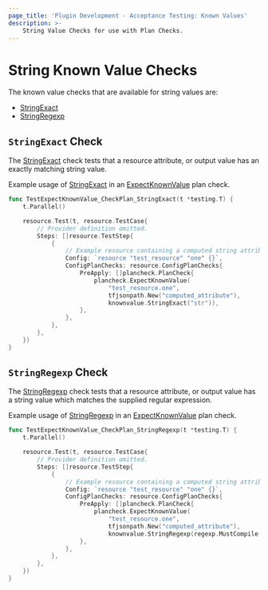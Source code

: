 ```yaml
---
page_title: 'Plugin Development - Acceptance Testing: Known Values'
description: >-
    String Value Checks for use with Plan Checks.
---
```


# String Known Value Checks

The known value checks that are available for string values are:

* [StringExact](/terraform/plugin/testing/acceptance-tests/known-value-checks/string#stringexact-check)
* [StringRegexp](/terraform/plugin/testing/acceptance-tests/known-value-checks/string#stringregexp-check)

## `StringExact` Check

The [StringExact](https://pkg.go.dev/github.com/hashicorp/terraform-plugin-testing/knownvalue#StringExact) check tests that a resource attribute, or output value has an exactly matching string value.

Example usage of [StringExact](https://pkg.go.dev/github.com/hashicorp/terraform-plugin-testing/knownvalue#StringExact) in an [ExpectKnownValue](/terraform/plugin/testing/acceptance-tests/plan-checks/resource) plan check.

```go
func TestExpectKnownValue_CheckPlan_StringExact(t *testing.T) {
	t.Parallel()

	resource.Test(t, resource.TestCase{
		// Provider definition omitted.
		Steps: []resource.TestStep{
			{
				// Example resource containing a computed string attribute named "computed_attribute"
				Config: `resource "test_resource" "one" {}`,
				ConfigPlanChecks: resource.ConfigPlanChecks{
					PreApply: []plancheck.PlanCheck{
						plancheck.ExpectKnownValue(
							"test_resource.one",
							tfjsonpath.New("computed_attribute"),
							knownvalue.StringExact("str")),
					},
				},
			},
		},
	})
}
```

## `StringRegexp` Check

The [StringRegexp](https://pkg.go.dev/github.com/hashicorp/terraform-plugin-testing/knownvalue#StringRegexp) check tests that a resource attribute, or output value has a string value which matches the supplied regular expression.

Example usage of [StringRegexp](https://pkg.go.dev/github.com/hashicorp/terraform-plugin-testing/knownvalue#StringRegexp) in an [ExpectKnownValue](/terraform/plugin/testing/acceptance-tests/plan-checks/resource) plan check.

```go
func TestExpectKnownValue_CheckPlan_StringRegexp(t *testing.T) {
	t.Parallel()

	resource.Test(t, resource.TestCase{
		// Provider definition omitted.
		Steps: []resource.TestStep{
			{
				// Example resource containing a computed string attribute named "computed_attribute"
				Config: `resource "test_resource" "one" {}`,
				ConfigPlanChecks: resource.ConfigPlanChecks{
					PreApply: []plancheck.PlanCheck{
						plancheck.ExpectKnownValue(
							"test_resource.one",
							tfjsonpath.New("computed_attribute"),
							knownvalue.StringRegexp(regexp.MustCompile("str"))),
					},
				},
			},
		},
	})
}
```
